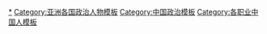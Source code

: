 [[Category:中国政治人物|*]]
[[Category:亚洲各国政治人物模板‎|Category:亚洲各国政治人物模板‎]]
[[Category:中国政治模板‎|Category:中国政治模板‎]]
[[Category:各职业中国人模板|Category:各职业中国人模板]]
